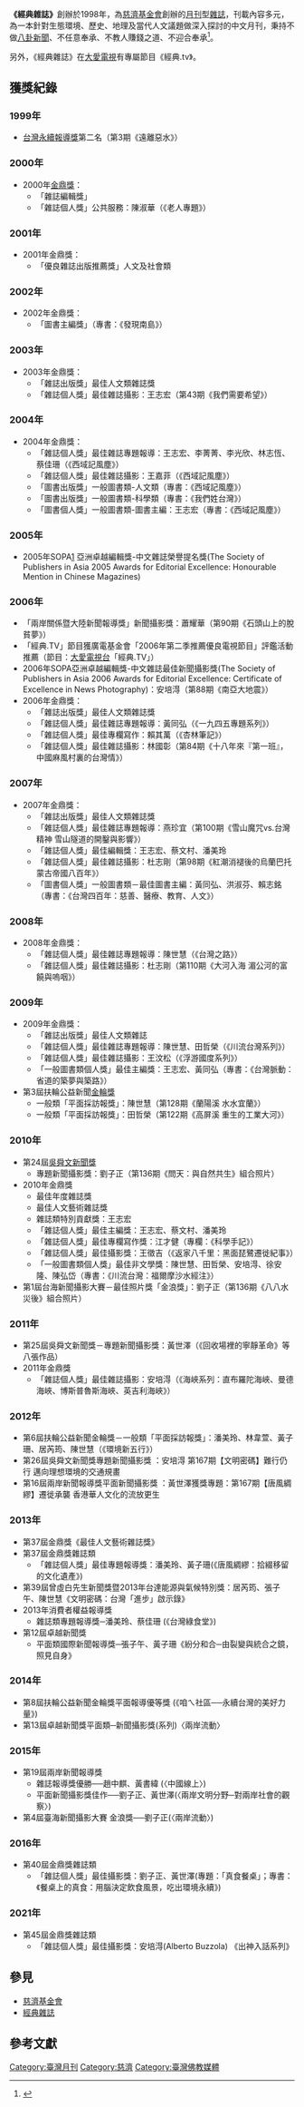 {{Infobox Magazine
| 名稱      = 經典雜誌
| 英文名    = Rhythms Monthly
| 標誌      = Rhythmsmonthly.jpg
| 標誌大小  =200px
| 圖像      = 
| 圖像大小  = 
| 圖像說明  = 
| 主編      = 蔡文村
| 總編輯      = 王志宏
| 編輯者    = 
| 類別      = 
| 發行周期  = 
| 發行量    = 
| 創辦人    = [[釋證嚴|釋證嚴]]
| 發行人    = [[王端正|王端正]]
| 實際發行量= 
| 滯銷量    = 
| 總發行量  = 
| 創刊日期  = 1998年
| 首發日期  =  
| 公司      = 慈濟傳播人文志業基金會
| 創刊國家  = 
| 總部所在地= {{ROC-TW}}<br>[[台北市|台北市]][[北投區|北投區]]立德路2號12樓
| 語言      = [[中文|中文]]
| 網站      = http://www.rhythmsmonthly.com/
| issn      = 1029-8371
}}

'''《經典雜誌》'''創辦於1998年，為[[慈濟基金會|慈濟基金會]]創辦的[[月刊|月刊]]型[[雜誌|雜誌]]，刊載內容多元，為一本針對生態環境、歷史、地理及當代人文議題做深入探討的中文月刊，秉持不做[[八卦新聞|八卦新聞]]、不任意奉承、不教人賺錢之道、不迎合奉承<ref>{{cite book|title=拾穗-《經典》十年|publisher=經典雜誌|isbn=978-986-83618-6-7|pages=10}}</ref>。

另外，《經典雜誌》在[[大愛電視|大愛電視]]有專屬節目《經典.tv》。

==獲獎紀錄==
===1999年===
*[[台灣永續報導獎|台灣永續報導獎]]第二名（第3期《遠離惡水》）

===2000年===
*2000年[[金鼎獎|金鼎獎]]：
**「雜誌編輯獎」
**「雜誌個人獎」公共服務：陳淑華（《老人專題》）

===2001年===
*2001年金鼎獎：
**「優良雜誌出版推薦獎」人文及社會類

===2002年===
*2002年金鼎獎：
**「圖書主編獎」（專書：《發現南島》）

===2003年===
*2003年金鼎獎：
**「雜誌出版獎」最佳人文類雜誌獎
**「雜誌個人獎」最佳雜誌攝影：王志宏（第43期《我們需要希望》）

===2004年===
*2004年金鼎獎：
**「雜誌個人獎」最佳雜誌專題報導：王志宏、李菁菁、李光欣、林志恆、蔡佳珊（《西域記風塵》）
**「雜誌個人獎」最佳雜誌攝影：王嘉菲（《西域記風塵》）
**「圖書出版獎」一般圖書類-人文類（專書：《西域記風塵》）
**「圖書出版獎」一般圖書類-科學類（專書：《我們姓台灣》）
**「圖書個人獎」一般圖書類-圖書主編：王志宏（專書：《西域記風塵》）

===2005年===
*2005年SOPA[http://www.sopasia.com] {{Wayback|url=http://www.sopasia.com/ |date=20190616052256 }}亞洲卓越編輯獎-中文雜誌榮譽提名獎(The Society of Publishers in Asia 2005 Awards for Editorial Excellence: Honourable Mention in Chinese Magazines)

===2006年===
*「兩岸關係暨大陸新聞報導獎」新聞攝影獎：蕭耀華（第90期《石頭山上的脫貧夢》）
*「經典.TV」節目獲廣電基金會「2006年第二季推薦優良電視節目」評鑑活動推薦（節目：[[大愛電視台|大愛電視台]]「經典.TV」）
*2006年SOPA亞洲卓越編輯獎-中文雜誌最佳新聞攝影獎(The Society of Publishers in Asia 2006 Awards for Editorial Excellence: Certificate of Excellence in News Photography)：安培淂（第88期《南亞大地震》）
*2006年金鼎獎：
**「雜誌出版獎」最佳人文類雜誌獎
**「雜誌個人獎」最佳雜誌專題報導：黃同弘（《一九四五專題系列》） 
**「雜誌個人獎」最佳專欄寫作：賴其萬（《杏林筆記》） 
**「雜誌個人獎」最佳雜誌攝影：林國彰（第84期《十八年來『第一班』，中國麻風村裏的台灣情》）

===2007年===

*2007年金鼎獎：
**「雜誌出版獎」最佳人文類雜誌獎
**「雜誌個人獎」最佳雜誌專題報導：燕珍宜（第100期《雪山魔咒vs.台灣精神 雪山隧道的開鑿與影響》）
**「雜誌個人獎」最佳編輯獎：王志宏、蔡文村、潘美玲
**「雜誌個人獎」最佳雜誌攝影：杜志剛（第98期《紅潮消褪後的烏蘭巴托 蒙古帝國八百年》）
**「圖書個人獎」一般圖書類－最佳圖書主編：黃同弘、洪淑芬、賴志銘（專書：《台灣四百年：慈善、醫療、教育、人文》）
===2008年===
*2008年金鼎獎：
**「雜誌個人獎」最佳雜誌專題報導：陳世慧（《台灣之路》）
**「雜誌個人獎」最佳雜誌攝影：杜志剛（第110期《大河入海 湄公河的富饒與嗚咽》）

===2009年===
*2009年金鼎獎：
**「雜誌出版獎」最佳人文類雜誌
**「雜誌個人獎」最佳雜誌專題報導：陳世慧、田哲榮（《川流台灣系列》） 
**「雜誌個人獎」最佳雜誌攝影：王汶松（《浮游國度系列》）
**「一般圖書類個人獎」最佳主編獎：王志宏、黃同弘（專書：《台灣脈動：省道的築夢與築路》）
*第3屆扶輪公益新聞[[金輪獎|金輪獎]]
**一般類「平面採訪報獎」：陳世慧（第128期《蘭陽溪 水水宜蘭》）
**一般類「平面採訪報獎」：田哲榮（第122期《高屏溪 重生的工業大河》）
===2010年===
*第24屆[[吳舜文新聞獎|吳舜文新聞獎]]
**專題新聞攝影獎：劉子正（第136期《問天：與自然共生》組合照片）
*2010年金鼎獎
**最佳年度雜誌獎
**最佳人文藝術雜誌獎
**雜誌類特別貢獻獎：王志宏 
**「雜誌個人獎」最佳主編獎：王志宏、蔡文村、潘美玲
**「雜誌個人獎」最佳專欄寫作獎：江才健（專欄：《科學手記》）
**「雜誌個人獎」最佳攝影獎：王徵吉（《返家八千里：黑面琵鷺遷徙紀事》）
**「一般圖書類個人獎」最佳非文學獎：陳世慧、田哲榮、安培淂、徐安隆、陳弘岱（專書：《川流台灣：福爾摩沙水經注》）
*第1屆台海新聞攝影大賽－最佳照片獎「金浪獎」：劉子正（第136期《八八水災後》組合照片）

===2011年===
*第25屆吳舜文新聞獎－專題新聞攝影獎：黃世澤（《回收場裡的寧靜革命》等八張作品）
*2011年金鼎獎
**「雜誌個人獎」最佳雜誌攝影：安培淂（《海峽系列：直布羅陀海峽、曼德海峽、博斯普魯斯海峽、英吉利海峽》）
===2012年===
*第6屆扶輪公益新聞金輪獎－一般類「平面採訪報獎」：潘美玲、林韋萱、黃子珊、居芮筠、陳世慧（《環境新五行》）
*第26屆吳舜文新聞獎專題新聞攝影獎 ：安培淂 第167期【文明密碼】難行仍行 邁向理想環境的交通規畫
*第16屆兩岸新聞報導獎平面新聞攝影獎 ：黃世澤獲獎專題：第167期【唐風綢繆】遷徙承襲 香港華人文化的流放更生

===2013年===
*第37屆金鼎獎《最佳人文藝術雜誌獎》
*第37屆金鼎獎雜誌類
**「雜誌個人獎」最佳專題報導獎：潘美玲、黃子珊(《唐風綢繆：拾綴移留的文化遺產》)
*第39屆曾虛白先生新聞獎暨2013年台達能源與氣候特別獎：居芮筠、張子午、陳世慧《文明密碼：台灣「進步」啟示錄》
*2013年消費者權益報導獎
**雜誌類專題報導獎─潘美玲、蔡佳珊 (《台灣綠食堂》)
*第12屆卓越新聞獎 
**平面類國際新聞報導獎─張子午、黃子珊《紛分和合─由裂變與統合之鏡，照見自身》

===2014年===
*第8屆扶輪公益新聞金輪獎平面報導優等獎 (《咱ㄟ社區──永續台灣的美好力量》)
*第13屆卓越新聞獎平面類─新聞攝影獎(系列)〈兩岸流動〉
===2015年===
*第19屆兩岸新聞報導獎
**雜誌報導獎優勝──趙中麒、黃書緯 (〈中國線上〉)
**平面新聞攝影獎佳作──劉子正、黃世澤(〈兩岸文明分野─對兩岸社會的觀察〉)
*第4屆臺海新聞攝影大賽 金浪獎──劉子正(〈兩岸流動〉)

===2016年===
*第40屆金鼎獎雜誌類
**「雜誌個人獎」最佳攝影獎：劉子正、黃世澤(專題：「真食餐桌」；專書：《餐桌上的真食：用腦決定飲食風景，吃出環境永續》)

===2021年===
*第45屆金鼎獎雜誌類
**「雜誌個人獎」最佳攝影獎：安培淂(Alberto Buzzola) 《出神入話系列》

==參見==
*[[慈濟基金會|慈濟基金會]]
*[http://www.rhythmsmonthly.com/ 經典雜誌] {{Wayback|url=http://www.rhythmsmonthly.com/ |date=20210426213154 }}

==參考文獻==
{{reflist}}

{{慈濟基金會}}
{{Taiwan Newspaper}}

[[Category:臺灣月刊|Category:臺灣月刊]]
[[Category:慈濟|Category:慈濟]]
[[Category:臺灣佛教媒體|Category:臺灣佛教媒體]]